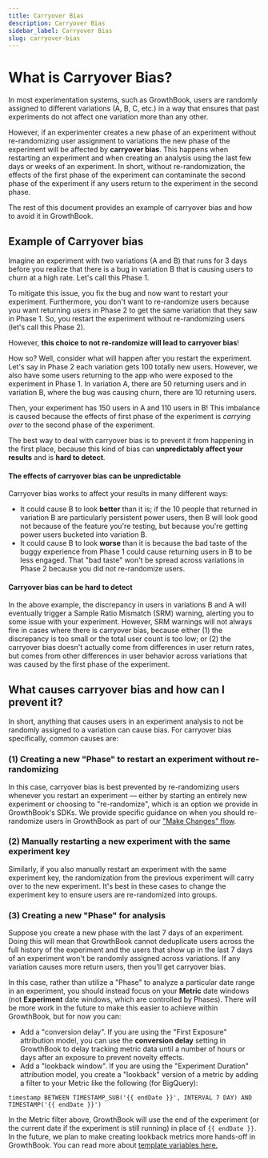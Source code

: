 ```yaml
---
title: Carryover Bias
description: Carryover Bias
sidebar_label: Carryover Bias
slug: carryover-bias
---
```


# What is Carryover Bias?

In most experimentation systems, such as GrowthBook, users are randomly assigned to different variations (A, B, C, etc.) in a way that ensures that past experiments do not affect one variation more than any other.

However, if an experimenter creates a new phase of an experiment without re-randomizing user assignment to variations the new phase of the experiment will be affected by **carryover bias**. This happens when restarting an experiment and when creating an analysis using the last few days or weeks of an experiment. In short, without re-randomization, the effects of the first phase of the experiment can contaminate the second phase of the experiment if any users return to the experiment in the second phase.

The rest of this document provides an example of carryover bias and how to avoid it in GrowthBook.

## Example of Carryover bias

Imagine an experiment with two variations (A and B) that runs for 3 days before you realize that there is a bug in variation B that is causing users to churn at a high rate. Let's call this Phase 1.

To mitigate this issue, you fix the bug and now want to restart your experiment. Furthermore, you don't want to re-randomize users because you want returning users in Phase 2 to get the same variation that they saw in Phase 1. So, you restart the experiment without re-randomizing users (let's call this Phase 2).

However, **this choice to not re-randomize will lead to carryover bias**!

How so? Well, consider what will happen after you restart the experiment. Let's say in Phase 2 each variation gets 100 totally new users. However, we also have some users returning to the app who were exposed to the experiment in Phase 1. In variation A, there are 50 returning users and in variation B, where the bug was causing churn, there are 10 returning users.

Then, your experiment has 150 users in A and 110 users in B! This imbalance is caused because the effects of first phase of the experiment is _carrying over_ to the second phase of the experiment.

The best way to deal with carryover bias is to prevent it from happening in the first place, because this kind of bias can **unpredictably affect your results** and is **hard to detect**.

#### The effects of carryover bias can be unpredictable

Carryover bias works to affect your results in many different ways:

- It could cause B to look **better** than it is; if the 10 people that returned in variation B are particularly persistent power users, then B will look good not because of the feature you're testing, but because you're getting power users bucketed into variation B.
- It could cause B to look **worse** than it is because the bad taste of the buggy experience from Phase 1 could cause returning users in B to be less engaged. That "bad taste" won't be spread across variations in Phase 2 because you did not re-randomize users.

#### Carryover bias can be hard to detect

In the above example, the discrepancy in users in variations B and A will eventually trigger a Sample Ratio Mismatch (SRM) warning, alerting you to some issue with your experiment. However, SRM warnings will not always fire in cases where there is carryover bias, because either (1) the discrepancy is too small or the total user count is too low; or (2) the carryover bias doesn't actually come from differences in user return rates, but comes from other differences in user behavior across variations that was caused by the first phase of the experiment.

## What causes carryover bias and how can I prevent it?

In short, anything that causes users in an experiment analysis to not be randomly assigned to a variation can cause bias. For carryover bias specifically, common causes are:

### (1) Creating a new "Phase" to restart an experiment without re-randomizing

In this case, carryover bias is best prevented by re-randomizing users whenever you restart an experiment — either by starting an entirely new experiment or choosing to "re-randomize", which is an option we provide in GrowthBook's SDKs. We provide specific guidance on when you should re-randomize users in GrowthBook as part of our ["Make Changes" flow](/app/experiment-configuration#making-changes-while-running).

### (2) Manually restarting a new experiment with the same experiment key

Similarly, if you also manually restart an experiment with the same experiment key, the randomization from the previous experiment will carry over to the new experiment. It's best in these cases to change the experiment key to ensure users are re-randomized into groups.

### (3) Creating a new "Phase" for analysis

Suppose you create a new phase with the last 7 days of an experiment. Doing this will mean that GrowthBook cannot deduplicate users across the full history of the experiment and the users that show up in the last 7 days of an experiment won't be randomly assigned across variations. If any variation causes more return users, then you'll get carryover bias.

In this case, rather than utilize a "Phase" to analyze a particular date range in an experiment, you should instead focus on your **Metric** date windows (not **Experiment** date windows, which are controlled by Phases). There will be more work in the future to make this easier to achieve within GrowthBook, but for now you can:

- Add a "conversion delay". If you are using the "First Exposure" attribution model, you can use the **conversion delay** setting in GrowthBook to delay tracking metric data until a number of hours or days after an exposure to prevent novelty effects.
- Add a "lookback window". If you are using the "Experiment Duration" attribution model, you create a "lookback" version of a metric by adding a filter to your Metric like the following (for BigQuery):

`timestamp BETWEEN TIMESTAMP_SUB('{{ endDate }}', INTERVAL 7 DAY) AND TIMESTAMP('{{ endDate }}')`

In the Metric filter above, GrowthBook will use the end of the experiment (or the current date if the experiment is still running) in place of `{{ endDate }}`. In the future, we plan to make creating lookback metrics more hands-off in GrowthBook. You can read more about [template variables here.](/app/metrics#sql-templates)
